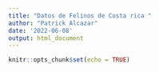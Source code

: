```yaml
---
title: "Datos de Felinos de Costa rica "
author: "Patrick Alcazar"
date: '2022-06-08'
output: html_document
---
```


```r
knitr::opts_chunk$set(echo = TRUE)
```
